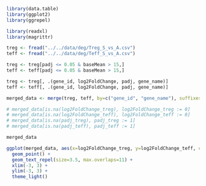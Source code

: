 
```r
library(data.table)
library(ggplot2)
library(ggrepel)

library(readxl)
library(magrittr)
```

```r
treg <- fread("../../data/deg/Treg_S_vs_A.csv")
teff <- fread("../../data/deg/Teff_S_vs_A.csv")
```

```r
treg <- treg[padj <= 0.05 & baseMean > 15,]
teff <- teff[padj <= 0.05 & baseMean > 15,]

treg <- treg[, .(gene_id, log2FoldChange, padj, gene_name)]
teff <- teff[, .(gene_id, log2FoldChange, padj, gene_name)]

merged_data <- merge(treg, teff, by=c("gene_id", "gene_name"), suffixes=c("_treg", "_teff"), all.x = T, all.y = T)

# merged_data[is.na(log2FoldChange_treg), log2FoldChange_treg := 0]
# merged_data[is.na(log2FoldChange_teff), log2FoldChange_teff := 0]
# merged_data[is.na(padj_treg), padj_treg := 1]
# merged_data[is.na(padj_teff), padj_teff := 1]

merged_data
```

```r
ggplot(merged_data, aes(x=log2FoldChange_treg, y=log2FoldChange_teff, color=-log10(padj_treg*padj_teff), size=-log10(padj_treg*padj_teff), label=gene_name)) +
  geom_point() + 
  geom_text_repel(size=3.5, max.overlaps=11) +
  xlim(-3, 3) +
  ylim(-3, 3) + 
  theme_light() 
```

